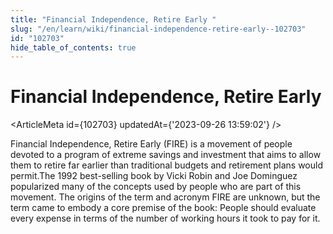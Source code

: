 ```yaml
---
title: "Financial Independence, Retire Early "
slug: "/en/learn/wiki/financial-independence-retire-early--102703"
id: "102703"
hide_table_of_contents: true
---
```



# Financial Independence, Retire Early 

<ArticleMeta id={102703} updatedAt={'2023-09-26 13:59:02'} />
<div className='border-solid border-b border-t-0 my-4 border-[var(--ifm-color-gray-300)]' />

Financial Independence, Retire Early (FIRE) is a movement of people devoted to a program of extreme savings and investment that aims to allow them to retire far earlier than traditional budgets and retirement plans would permit.The 1992 best-selling book  by Vicki Robin and Joe Dominguez popularized many of the concepts used by people who are part of this movement. The origins of the term and acronym FIRE are unknown, but the term came to embody a core premise of the book: People should evaluate every expense in terms of the number of working hours it took to pay for it.
